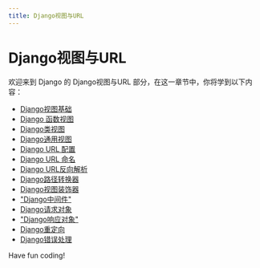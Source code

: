 ```yaml
---
title: Django视图与URL
---
```


# Django视图与URL

欢迎来到 Django 的 Django视图与URL 部分，在这一章节中，你将学到以下内容：

- [Django视图基础](./0-django-view-basics.mdx)
- [Django 函数视图](./1-django-function-view.mdx)
- [Django类视图](./2-django-class-view.mdx)
- [Django通用视图](./3-django-generic-view.mdx)
- [Django URL 配置](./4-django-url-configuration.mdx)
- [Django URL 命名](./5-django-url-naming.mdx)
- [Django URL反向解析](./6-django-url-reverse-resolution.mdx)
- [Django路径转换器](./7-django-path-converter.mdx)
- [Django视图装饰器](./8-django-view-decorator.mdx)
- ["Django中间件"](./9-django-middleware.mdx)
- [Django请求对象](./10-django-request-object.mdx)
- ["Django响应对象"](./11-django-response-object.mdx)
- [Django重定向](./12-django-redirect.mdx)
- [Django错误处理](./13-django-error-handling.mdx)

Have fun coding!
